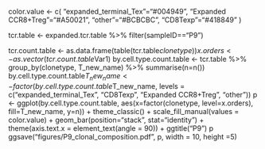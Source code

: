 color.value <- c(
  "expanded_terminal_Tex"="#004949",
  "Expanded CCR8+Treg"="#A50021",
  "other"="#BCBCBC",
  "CD8Texp"="#418849"
)


tcr.table <- expanded.tcr.table %>% filter(sampleID=="P9")

tcr.count.table <- as.data.frame(table(tcr.table$clonetype)) %>% arrange(desc(Freq))
  x.orders <- as.vector(tcr.count.table$Var1)
  by.cell.type.count.table <- tcr.table %>% group_by(clonetype, T_new_name) %>% summarise(n=n())
  by.cell.type.count.table$T_new_name <- factor(by.cell.type.count.table$T_new_name, levels = c("expanded_terminal_Tex", "CD8Texp", "Expanded CCR8+Treg", "other"))
  p <- ggplot(by.cell.type.count.table, 
              aes(x=factor(clonetype, level=x.orders), fill=T_new_name, y=n)) + 
    theme_classic() + 
    scale_fill_manual(values = color.value) +
    geom_bar(position="stack", stat="identity") + theme(axis.text.x = element_text(angle = 90)) +
    ggtitle("P9")
p
ggsave("figures/P9_clonal_composition.pdf", p, width = 10, height =5)
